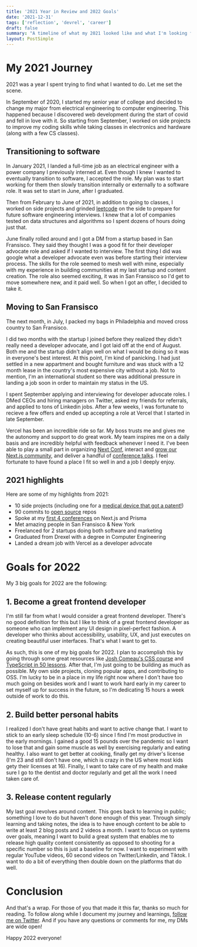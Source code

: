 ```yaml
---
title: '2021 Year in Review and 2022 Goals'
date: '2021-12-31'
tags: ['reflection', 'devrel', 'career']
draft: false
summary: "A timeline of what my 2021 looked like and what I'm looking forward to in 2022."
layout: PostSimple
---
```


# My 2021 Journey

2021 was a year I spent trying to find what I wanted to do. Let me set the scene.

In September of 2020, I started my senior year of college and decided to change my major from electrical engineering to computer engineering. This happened because I discovered web development during the start of covid and fell in love with it. So starting from September, I worked on side projects to improve my coding skills while taking classes in electronics and hardware (along with a few CS classes).

## Transitioning to software

In January 2021, I landed a full-time job as an electrical engineer with a power company I previously interned at. Even though I knew I wanted to eventually transition to software, I accepted the role. My plan was to start working for them then slowly transition internally or externally to a software role. It was set to start in June, after I graduated.

Then from February to June of 2021, in addition to going to classes, I worked on side projects and grinded [leetcode](https://leetcode.com/) on the side to prepare for future software engineering interviews. I knew that a lot of companies tested on data structures and algorithms so I spent dozens of hours doing just that.

June finally rolled around and I got a DM from a startup based in San Fransisco. They said they thought I was a good fit for their developer advocate role and asked if I wanted to interview. The first thing I did was google what a developer advocate even was before starting their interview process. The skills for the role seemed to mesh well with mine, especially with my experience in building communities at my last startup and content creation. The role also seemed exciting, it was in San Fransisco so I'd get to move somewhere new, and it paid well. So when I got an offer, I decided to take it.

## Moving to San Fransisco

The next month, in July, I packed my bags in Philadelphia and moved cross country to San Fransisco.

I did two months with the startup I joined before they realized they didn't really need a developer advocate, and I got laid off at the end of August. Both me and the startup didn't align well on what I would be doing so it was in everyone's best interest. At this point, I'm kind of panicking. I had just settled in a new appartment and bought furniture and was stuck with a 12 month lease in the country's most expensive city without a job. Not to mention, I'm an international student so there was additional pressure in landing a job soon in order to maintain my status in the US.

I spent September applying and interviewing for developer advocate roles. I DMed CEOs and hiring managers on Twitter, asked my friends for referrals, and applied to tons of Linkedin jobs. After a few weeks, I was fortunate to recieve a few offers and ended up accepting a role at Vercel that I started in late September.

Vercel has been an incredible ride so far. My boss trusts me and gives me the autonomy and support to do great work. My team inspires me on a daily basis and are incredibly helpful with feedback whenever I need it. I've been able to play a small part in organizing [Next Conf](https://nextjs.org/conf), interact and [grow our Next.js community](https://nextjs.org/blog/discord), and deliver a handful of [conference talks](https://www.youtube.com/watch?v=0mg2zD_DaOU&t=1s&ab_channel=Prisma). I feel fortunate to have found a place I fit so well in and a job I deeply enjoy.

## 2021 highlights

Here are some of my highlights from 2021:

- 10 side projects (including one for a [medical device that got a patent!](https://dvtpd.com/))
- 90 commits to [open source](https://github.com/withfig/autocomplete) repos
- Spoke at my [first 4 conferences](https://www.youtube.com/watch?v=0mg2zD_DaOU&t=1s&ab_channel=Prisma) on Next.js and Prisma
- Met amazing people in San Fransisco & New York
- Freelanced for 2 startups doing both software and marketing
- Graduated from Drexel with a degree in Computer Engineering
- Landed a dream job with Vercel as a developer advocate

# Goals for 2022

My 3 big goals for 2022 are the following:

## 1. Become a great frontend developer

I'm still far from what I would consider a great frontend developer. There's no good definition for this but I like to think of a great frontend developer as someone who can implement any UI design in pixel-perfect fashion. A developer who thinks about accessibility, usability, UX, and just executes on creating beautiful user interfaces. That's what I want to get to.

As such, this is one of my big goals for 2022. I plan to accomplish this by going through some great resources like [Josh Comeau's CSS course](https://css-for-js.dev/) and [TypeScript in 50 lessons](https://typescript-book.com/). After that, I'm just going to be building as much as possible. My own side projects, cloning popular apps, and contributing to OSS. I'm lucky to be in a place in my life right now where I don't have too much going on besides work and I want to work hard early in my career to set myself up for success in the future, so I'm dedicating 15 hours a week outside of work to do this.

## 2. Build better personal habits

I realized I don't have great habits and want to active change that. I want to stick to an early sleep schedule (10-6) since I find I'm most productive in the early mornings. I gained a good 15 pounds over the pandemic so I want to lose that and gain some muscle as well by exercising regularly and eating healthy. I also want to get better at cooking, finally get my driver's license (I'm 23 and still don't have one, which is crazy in the US where most kids gety their licenses at 16). Finally, I want to take care of my health and make sure I go to the dentist and doctor regularly and get all the work I need taken care of.

## 3. Release content regularly

My last goal revolves around content. This goes back to learning in public; something I love to do but haven't done enough of this year. Through simply learning and taking notes, the idea is to have enough content to be able to write at least 2 blog posts and 2 videos a month. I want to focus on systems over goals, meaning I want to build a great system that enables me to release high quality content consistently as opposed to shooting for a specific number so this is just a baseline for now. I want to experiment with regular YouTube videos, 60 second videos on Twitter/Linkedin, and Tiktok. I want to do a bit of everything then double down on the platforms that do well.

# Conclusion

And that's a wrap. For those of you that made it this far, thanks so much for reading. To follow along while I document my journey and learnings, [follow me on Twitter](https://twitter.com/Nutlope). And if you have any questions or comments for me, my DMs are wide open!

Happy 2022 everyone!
